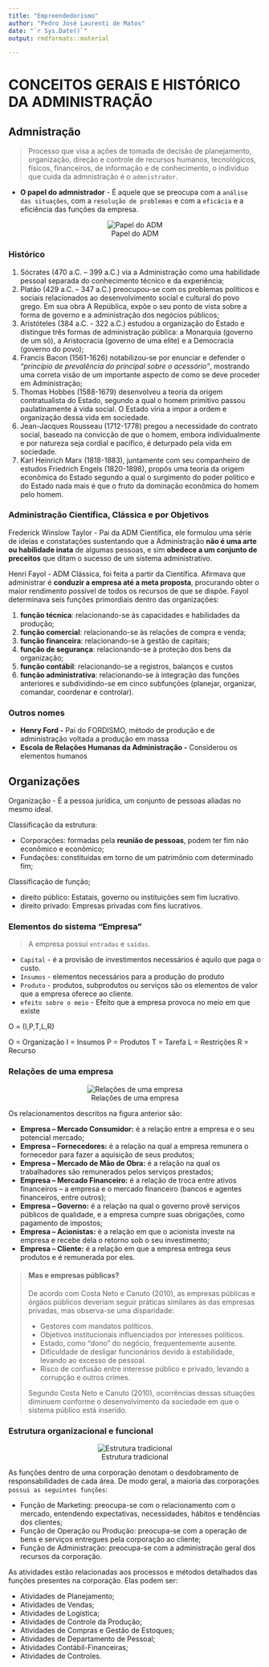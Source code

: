 ```yaml
--- 
title: "Empreendedorismo"
author: "Pedro José Laurenti de Matos"
date: "`r Sys.Date()`"
output: rmdformats::material

---
```


# CONCEITOS GERAIS E HISTÓRICO DA ADMINISTRAÇÃO

## Admnistração

> Processo que visa a ações de tomada de decisão de planejamento, organização, direção  e  controle  de  recursos  humanos,  tecnológicos,  físicos,  financeiros,  de  informação  e  de  conhecimento, o indivíduo que cuida da admnistração é o `admnistrador`.

- **O papel do admnistrador** -  É aquele que se preocupa com a `análise das situações`, com a `resolução de problemas` e com a `eficácia` e a eficiência das funções da empresa.

<center>

![Papel do ADM](./img/Asset1.png)

</center>

### Histórico

1. Sócrates  (470  a.C.  –  399  a.C.)  via  a  Administração  como  uma  habilidade  pessoal separada do conhecimento técnico e da experiência;
2. Platão  (429  a.C.  –  347  a.C.)  preocupou-se  com  os  problemas  políticos  e  sociais relacionados ao desenvolvimento social e cultural do povo grego. Em sua obra A República, expõe o seu ponto de vista sobre a forma de governo e a administração dos negócios públicos;
3. Aristóteles (384 a.C. - 322 a.C.) estudou a organização do Estado e distingue três formas de administração pública: a Monarquia (governo de um só), a Aristocracia (governo de uma elite) e a Democracia (governo do povo);
4. Francis Bacon (1561-1626) notabilizou-se por enunciar e defender o *“princípio de prevalência do principal sobre o acessório”*, mostrando uma correta visão de um importante aspecto de como se deve proceder em Administração;
5. Thomas Hobbes (1588-1679) desenvolveu a teoria da origem contratualista do  Estado,  segundo  a  qual  o  homem  primitivo  passou  paulatinamente  à  vida  social.  O  Estado  viria  a  impor  a  ordem  e  organização  dessa  vida  em  sociedade.
6. Jean-Jacques  Rousseau  (1712-1778)  pregou  a  necessidade  do  contrato  social, baseado na convicção de que o homem, embora individualmente e por natureza seja cordial e pacífico, é deturpado pela vida em sociedade.
7. Karl  Heinrich  Marx  (1818-1883),  juntamente  com  seu  companheiro  de  estudos  Friedrich  Engels  (1820-1898),  propôs  uma  teoria  da  origem econômica do Estado segundo a qual o surgimento do poder político e do Estado nada mais é que o fruto da dominação econômica do  homem  pelo  homem.

### Administração **Científica**, **Clássica** e por **Objetivos**

Frederick Winslow Taylor - Pai da ADM Científica, ele formulou uma série de ideias e constatações sustentando que a Administração **não é uma arte ou habilidade inata** de algumas pessoas, e sim **obedece a um conjunto de preceitos** que ditam o sucesso de um sistema administrativo.

Henri Fayol - ADM Clássica, foi feita a partir da Científica. Afirmava que administrar é **conduzir a empresa até a meta proposta**, procurando obter o  maior  rendimento  possível  de  todos  os  recursos  de  que  se  dispõe.  Fayol  determinava  seis  funções  primordiais dentro das organizações:

1. **função técnica**: relacionando-se às capacidades e habilidades da produção;
2. **função comercial**: relacionando-se às relações de compra e venda;
3. **função financeira**: relacionando-se à gestão de capitais;
4. **função de segurança**: relacionando-se à proteção dos bens da organização;
5. **função contábil**: relacionando-se a registros, balanços e custos
6. **função administrativa**: relacionando-se à integração das funções anteriores e subdividindo-se em cinco subfunções (planejar, organizar, comandar, coordenar e controlar).

### Outros nomes

- **Henry  Ford -** Pai do FORDISMO, método de produção e de administração voltada a produção em massa
- **Escola de Relações Humanas da Administração -** Considerou os elementos humanos 

## Organizações

Organização - É a pessoa jurídica, um conjunto de pessoas aliadas no mesmo ideal.

Classificação da estrutura:

- Corporações: formadas pela **reunião de pessoas**, podem ter fim não econômico e econômico;
- Fundações: constituídas em torno de um patrimônio com determinado fim;

Classificação de função;

- direito público: Estatais, governo ou instituições sem fim lucrativo.
- direito privado: Empresas privadas com fins lucrativos.

### Elementos do sistema "Empresa"

> A empresa possui `entradas` e `saídas`.

- `Capital` - é a provisão de investimentos necessários é aquilo que paga o custo.
- `Insumos` - elementos necessários para a produção do produto
- `Produto` - produtos, subprodutos ou serviços são os elementos de valor que a empresa oferece ao cliente.
- `efeito sobre o meio` - Efeito que a empresa provoca no meio em que existe

O = (I,P,T,L,R)

O = Organização
I = Insumos
P = Produtos
T = Tarefa
L = Restrições
R = Recurso

### Relações de uma empresa

<center>

![Relações de uma empresa](img/Asset2.png)

</center>


Os relacionamentos descritos na figura anterior são:

- **Empresa – Mercado Consumidor:** é a relação entre a empresa e o seu potencial mercado;
- **Empresa – Fornecedores:** é a relação na qual a empresa remunera o fornecedor para fazer a aquisição de seus produtos;
- **Empresa – Mercado de Mão de Obra:** é a relação na qual os trabalhadores são remunerados pelos serviços prestados;
- **Empresa – Mercado Financeiro:** é a relação de troca entre ativos financeiros – a empresa e o mercado financeiro (bancos e agentes financeiros, entre outros);
- **Empresa – Governo:** é a relação na qual o governo provê serviços públicos de qualidade, e a empresa cumpre suas obrigações, como pagamento de impostos;
- **Empresa – Acionistas:** é a relação em que o acionista investe na empresa e recebe dela o retorno sob o seu investimento;
- **Empresa – Cliente:** é a relação em que a empresa entrega seus produtos e é remunerada por eles.

> #### Mas e empresas públicas?
> De acordo com Costa Neto e Canuto (2010), as empresas públicas e órgãos públicos deveriam seguir práticas similares às das empresas privadas, mas observa-se uma disparidade:
> 
> - Gestores com mandatos políticos.
> - Objetivos institucionais influenciados por interesses políticos.
> - Estado, como "dono" do negócio, frequentemente ausente.
> - Dificuldade de desligar funcionários devido à estabilidade, levando ao excesso de pessoal.
> - Risco de confusão entre interesse público e privado, levando a corrupção e outros crimes.
> 
> Segundo Costa Neto e Canuto (2010), ocorrências dessas situações diminuem conforme o desenvolvimento da sociedade em que o sistema público está inserido.

### Estrutura organizacional e funcional

<center>

![Estrutura tradicional](img/Asset3.png)

</center>


As funções dentro de uma corporação denotam o desdobramento de responsabilidades de cada área. De modo geral, a maioria das corporações `possui as seguintes funções`:

- Função de Marketing: preocupa-se com o relacionamento com o mercado, entendendo expectativas, necessidades, hábitos e tendências dos clientes;
- Função de Operação ou Produção: preocupa-se com a operação de bens e serviços entregues pela corporação ao cliente;
- Função de Administração: preocupa-se com a administração geral dos recursos da corporação.

As atividades estão relacionadas aos processos e métodos detalhados das funções presentes na corporação. Elas podem ser:

- Atividades de Planejamento;
- Atividades de Vendas;
- Atividades de Logística;
- Atividades de Controle da Produção;
- Atividades de Compras e Gestão de Estoques;
- Atividades de Departamento de Pessoal;
- Atividades Contábil-Financeiras;
- Atividades de Controles.